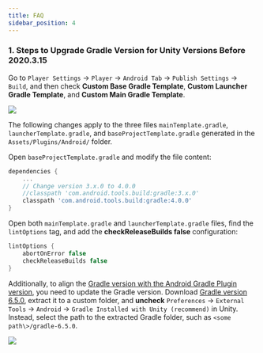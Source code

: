 ```yaml
---
title: FAQ
sidebar_position: 4
---
```


### 1. Steps to Upgrade Gradle Version for Unity Versions Before 2020.3.15

Go to `Player Settings` -> `Player` -> `Android Tab` -> `Publish Settings` -> `Build`, and then check **Custom Base Gradle Template**, **Custom Launcher Gradle Template**, and **Custom Main Gradle Template**.

![](https://capacity-files.lcfile.com/5nSUEX6IWVRkwu4Nep1pXo6vUnl9VppH/%E5%8D%87%E7%BA%A7gradle_1.png)

The following changes apply to the three files `mainTemplate.gradle`, `launcherTemplate.gradle`, and `baseProjectTemplate.gradle` generated in the `Assets/Plugins/Android/` folder.

Open `baseProjectTemplate.gradle` and modify the file content:

```groovy
dependencies {
    ...
    // Change version 3.x.0 to 4.0.0
    //classpath 'com.android.tools.build:gradle:3.x.0'
    classpath 'com.android.tools.build:gradle:4.0.0'
}
```

Open both `mainTemplate.gradle` and `launcherTemplate.gradle` files, find the `lintOptions` tag, and add the **checkReleaseBuilds false** configuration:

```groovy
lintOptions {
    abortOnError false
    checkReleaseBuilds false
}
```

Additionally, to align the [Gradle version with the Android Gradle Plugin version](https://developer.android.com/studio/releases/gradle-plugin#expandable-1), you need to update the Gradle version. Download [Gradle version 6.5.0](https://services.gradle.org/distributions/gradle-6.5-all.zip), extract it to a custom folder, and **uncheck** `Preferences` -> `External Tools` -> `Android` -> `Gradle Installed with Unity (recommend)` in Unity. Instead, select the path to the extracted Gradle folder, such as `<some path\>/gradle-6.5.0`.

![](https://capacity-files.lcfile.com/hrkFCRy9VuLapvsanFm6nhpkHEEz0qVE/%E5%8D%87%E7%BA%A7gradle_2.png)